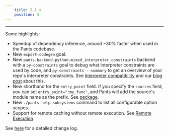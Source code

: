 ```yaml
---
    title: 2.1.x
    position: 3
---
```


---

Some highlights:

- Speedup of dependency inference, around ~30% faster when used in the Pants codebase.
- New `export-codegen` goal.
- New `pants.backend.python.mixed_interpreter_constraints` backend with a `py-constraints` goal to debug what interpreter constraints are used by code, and `py-constraints --summary` to get an overview of your repo's interpreter constraints. See [Interpreter compatibility](../../python/overview/interpreter-compatibility.mdx) and our [blog post](https://blog.pantsbuild.org/python-3-migrations/) about this.
- New shorthand for the `entry_point` field. If you specify the `sources` field, you can set `entry_point=":my_func"`, and Pants will add the source's module name as the prefix. See [package](../../python/goals/package.mdx).
- New `./pants help subsystems` command to list all configurable option scopes.
- Support for remote caching without remote execution. See [Remote Execution](../../using-pants/remote-caching-&-execution/remote-execution.mdx).

See [here](https://github.com/pantsbuild/pants/blob/master/src/python/pants/notes/2.1.x.rst) for a detailed change log.

